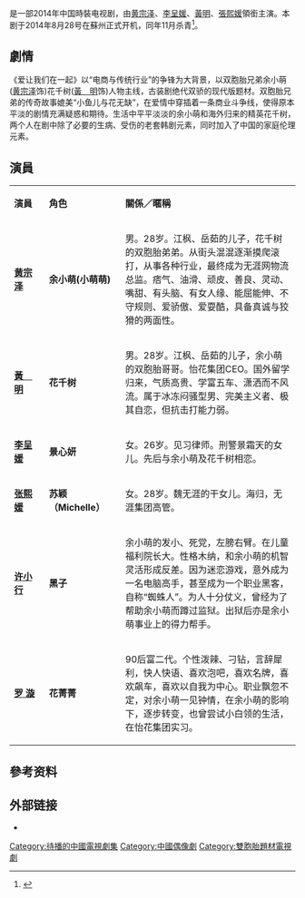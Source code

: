 {{Future tvshow}}
{{otheruses|愛讓我們在一起 (台灣電視劇)}}
{{电视节目信息框
| 颜色 = #FFCC00 
| 名称 = 愛讓我們在一起
| 英文名称 = Lasting Affection
| 原名 = 
| 图片 = [[File:爱让我们在一起.jpg|210px]]
| 图说 = 
| 分类 = 都市言情、創業勵志
| 標語 = 
| 原创者 = 
| 编剧 = [[楊曼珠|楊曼珠]]、[[張子璇|張子璇]]、[[宋冰雪|宋冰雪]]
| 导演 = 蔣家駿 查傳誼
| 演出 = [[黄宗泽|黄宗泽]]、[[李呈媛|李呈媛]]、[[黃明_(演員)|黃　明]]、<br>[[張熙媛|張熙媛]]
| 配音 = 
| 旁白 = 
| 片尾曲 = 
| 主題曲 = 
| 插曲 =
| 国家 = {{CHN}}
| 语言 = [[現代標準漢語|漢語]]
| 季数 = 
| 集数 = 36集
| 每集列表 = 
| 製片人 = 馬鴻雁
| 执行制片 = 李賀
| 制作公司 = [[中视鸿歌（北京）影视文化传播有限公司|中视鸿歌（北京）影视文化传播有限公司]]<br>[[深圳市融资城投资咨询有限公司|深圳市融资城投资咨询有限公司]]
| 拍摄地 = {{CHN}}
| 摄像 = 
| 每集長 = 
| 首播国家 = {{CHN}}
| 电视网 = 
| 视频制式 =
| 音频制式 =
| 频道 =
| 开始 = 
| 结束 = 
| 先于 = 
| 后于 = 
| 相关剧集 = 
| 官方网站 = 
}}
{{engname|《愛讓我們在一起》| Lasting Affection}}是一部2014年中国時裝电视剧，由[[黄宗泽|黄宗泽]]、[[李呈媛|李呈媛]]、[[黃明_(演員)|黃明]]、[[張熙媛|張熙媛]]領銜主演。本剧于2014年8月28号在蘇州正式开机，同年11月杀青<ref>{{Cite web |url=http://ent.qq.com/a/20141113/000018.htm#p=1 |title=黄宗泽被曝爱煲汤吃素 |accessdate=2015-01-24 |archive-date=2015-01-28 |archive-url=https://web.archive.org/web/20150128160743/http://ent.qq.com/a/20141113/000018.htm#p=1 |dead-url=no }}</ref>。

==劇情==
《爱让我们在一起》以“电商与传统行业”的争锋为大背景，以双胞胎兄弟余小萌([[黄宗泽|黄宗泽]]饰)花千树([[黃明_(演員)|黃　明]]饰)人物主线，古装剧绝代双骄的现代版题材。双胞胎兄弟的传奇故事媲美“小鱼儿与花无缺”，在爱情中穿插着一条商业斗争线，使得原本平淡的剧情充满疑惑和期待。生活中平平淡淡的余小萌和海外归来的精英花千树，两个人在剧中除了必要的生病、受伤的老套韩剧元素，同时加入了中国的家庭伦理元素。

==演員==
{|class="wikitable " width="70%"
|- style="background:cornflowerblue; color:white" align=center
|style="width:10%"|'''演員'''||style="width:18%"|'''角色'''||style="width:50%"|'''關係／暱稱'''
|-
| '''[[黄宗泽|黄宗泽]]'''||	'''余小萌(小萌萌)''' ||男。28岁。江枫、岳茹的儿子，花千树的双胞胎弟弟。从街头混混逐渐摸爬滚打，从事各种行业，最终成为无涯网物流总监。痞气、油滑、顽皮、善良、灵动、嘴甜、有头脑、有女人缘、能屈能伸、不守规则、爱骄傲、爱耍酷，具备真诚与狡猾的两面性。
|-
|'''[[黃明_(演員)|黃　明]]'''||'''花千树'''||男。28岁。江枫、岳茹的儿子，余小萌的双胞胎哥哥。怡花集团CEO。国外留学归来，气质高贵、学富五车、潇洒而不风流。属于冰冻闷骚型男、完美主义者、极其自恋，但抗击打能力弱。
|-
|'''[[李呈媛|李呈媛]]'''||'''景心妍'''||女。26岁。见习律师。刑警景霜天的女儿。先后与余小萌及花千树相恋。
|-
|'''[[张熙媛|张熙媛]]'''||'''苏颖（Michelle）'''||女。28岁。魏无涯的干女儿。海归，无涯集团高管。
|-
|'''[[许小行|许小行]]'''|| '''黑子''' ||余小萌的发小、死党，左膀右臂。在儿童福利院长大。性格木纳，和余小萌的机智灵活形成反差。因为迷恋游戏，意外成为一名电脑高手，甚至成为一个职业黑客，自称“蜘蛛人”。为人十分仗义，曾经为了帮助余小萌而蹲过监狱。出狱后亦是余小萌事业上的得力帮手。 
|-
|'''[[罗漩_(演員)|罗  漩]]'''||'''花菁菁'''||90后富二代。个性泼辣、刁钻，言辞犀利，快人快语、喜欢泡吧，喜欢名牌，喜欢飙车，喜欢以自我为中心。职业飘忽不定，对余小萌一见钟情，在余小萌的影响下，逐步转变，也曾尝试小白领的生活，在怡花集团实习。 
|}

==參考资料==
<div class="references-small">
<references />
</div>

==外部链接==
*{{sinaweibo|5267706293|《爱让我们在一起》}}
{{DEFAULTSORT:A爱}}
[[Category:待播的中國電視劇集|Category:待播的中國電視劇集]]
[[Category:中國偶像劇|Category:中國偶像劇]]
[[Category:雙胞胎題材電視劇|Category:雙胞胎題材電視劇]]